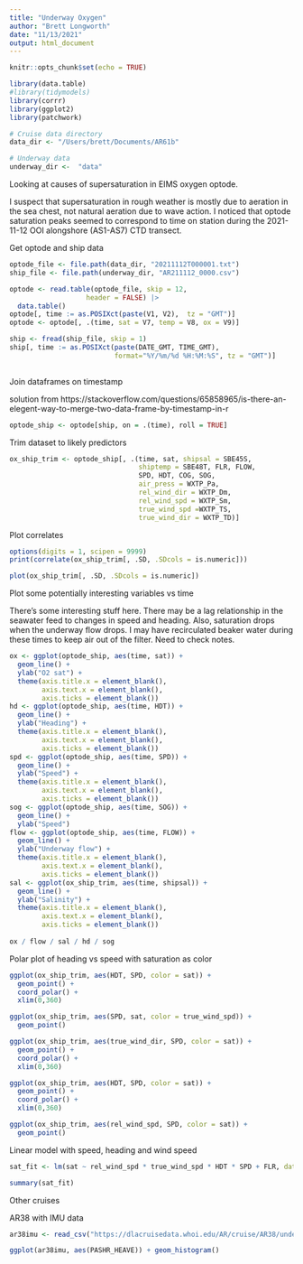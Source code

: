```yaml
---
title: "Underway Oxygen"
author: "Brett Longworth"
date: "11/13/2021"
output: html_document
---
```


```r
knitr::opts_chunk$set(echo = TRUE)
```

```r
library(data.table)
#library(tidymodels)
library(corrr)
library(ggplot2)
library(patchwork)

# Cruise data directory
data_dir <- "/Users/brett/Documents/AR61b"

# Underway data
underway_dir <-  "data"
```

Looking at causes of supersaturation in EIMS oxygen optode. 

I suspect that supersaturation in rough weather is mostly due to aeration in the sea chest, not natural aeration due to wave action. I noticed that optode saturation peaks seemed to correspond to time on station during the 2021-11-12 OOI alongshore (AS1-AS7) CTD transect.


Get optode and ship data

```r
optode_file <- file.path(data_dir, "20211112T000001.txt")
ship_file <- file.path(underway_dir, "AR211112_0000.csv")

optode <- read.table(optode_file, skip = 12, 
                   header = FALSE) |>
  data.table()
optode[, time := as.POSIXct(paste(V1, V2),  tz = "GMT")]
optode <- optode[, .(time, sat = V7, temp = V8, ox = V9)]

ship <- fread(ship_file, skip = 1)
ship[, time := as.POSIXct(paste(DATE_GMT, TIME_GMT), 
                          format="%Y/%m/%d %H:%M:%S", tz = "GMT")]
  
```

Join dataframes on timestamp

solution from https://stackoverflow.com/questions/65858965/is-there-an-elegent-way-to-merge-two-data-frame-by-timestamp-in-r

```r
optode_ship <- optode[ship, on = .(time), roll = TRUE]
```

Trim dataset to likely predictors

```r
ox_ship_trim <- optode_ship[, .(time, sat, shipsal = SBE45S,
                                shiptemp = SBE48T, FLR, FLOW, 
                                SPD, HDT, COG, SOG, 
                                air_press = WXTP_Pa,
                                rel_wind_dir = WXTP_Dm,
                                rel_wind_spd = WXTP_Sm, 
                                true_wind_spd =WXTP_TS,
                                true_wind_dir = WXTP_TD)]
```

Plot correlates

```r
options(digits = 1, scipen = 9999)
print(correlate(ox_ship_trim[, .SD, .SDcols = is.numeric]))
```


```r
plot(ox_ship_trim[, .SD, .SDcols = is.numeric])
```


Plot some potentially interesting variables vs time

There's some interesting stuff here. There may be a lag relationship in the seawater feed to changes in speed and heading. Also, saturation drops when the underway flow drops. I may have recirculated beaker water during these times to keep air out of the filter. Need to check notes.

```r
ox <- ggplot(optode_ship, aes(time, sat)) +
  geom_line() +
  ylab("O2 sat") +
  theme(axis.title.x = element_blank(),
        axis.text.x = element_blank(),
        axis.ticks = element_blank())
hd <- ggplot(optode_ship, aes(time, HDT)) +
  geom_line() +
  ylab("Heading") +
  theme(axis.title.x = element_blank(),
        axis.text.x = element_blank(),
        axis.ticks = element_blank())
spd <- ggplot(optode_ship, aes(time, SPD)) +
  geom_line() +
  ylab("Speed") +
  theme(axis.title.x = element_blank(),
        axis.text.x = element_blank(),
        axis.ticks = element_blank())
sog <- ggplot(optode_ship, aes(time, SOG)) +
  geom_line() +
  ylab("Speed") 
flow <- ggplot(optode_ship, aes(time, FLOW)) +
  geom_line() +
  ylab("Underway flow") +
  theme(axis.title.x = element_blank(),
        axis.text.x = element_blank(),
        axis.ticks = element_blank())
sal <- ggplot(ox_ship_trim, aes(time, shipsal)) +
  geom_line() +
  ylab("Salinity") +
  theme(axis.title.x = element_blank(),
        axis.text.x = element_blank(),
        axis.ticks = element_blank())
  
ox / flow / sal / hd / sog
```

Polar plot of heading vs speed with saturation as color

```r
ggplot(ox_ship_trim, aes(HDT, SPD, color = sat)) +
  geom_point() +
  coord_polar() +
  xlim(0,360)
```

```r
ggplot(ox_ship_trim, aes(SPD, sat, color = true_wind_spd)) +
  geom_point() 
```

```r
ggplot(ox_ship_trim, aes(true_wind_dir, SPD, color = sat)) +
  geom_point() +
  coord_polar() +
  xlim(0,360)
```

```r
ggplot(ox_ship_trim, aes(HDT, SPD, color = sat)) +
  geom_point() +
  coord_polar() +
  xlim(0,360)
```

```r
ggplot(ox_ship_trim, aes(rel_wind_spd, SPD, color = sat)) +
  geom_point()
```


Linear model with speed, heading and wind speed

```r
sat_fit <- lm(sat ~ rel_wind_spd * true_wind_spd * HDT * SPD + FLR, data = ox_ship_trim)

summary(sat_fit)

```

Other cruises

AR38 with IMU data

```r
ar38imu <- read_csv("https://dlacruisedata.whoi.edu/AR/cruise/AR38/underway/proc/AR_IMU10_190920_0000.csv", skip = 1)
```

```r
ggplot(ar38imu, aes(PASHR_HEAVE)) + geom_histogram()
```

